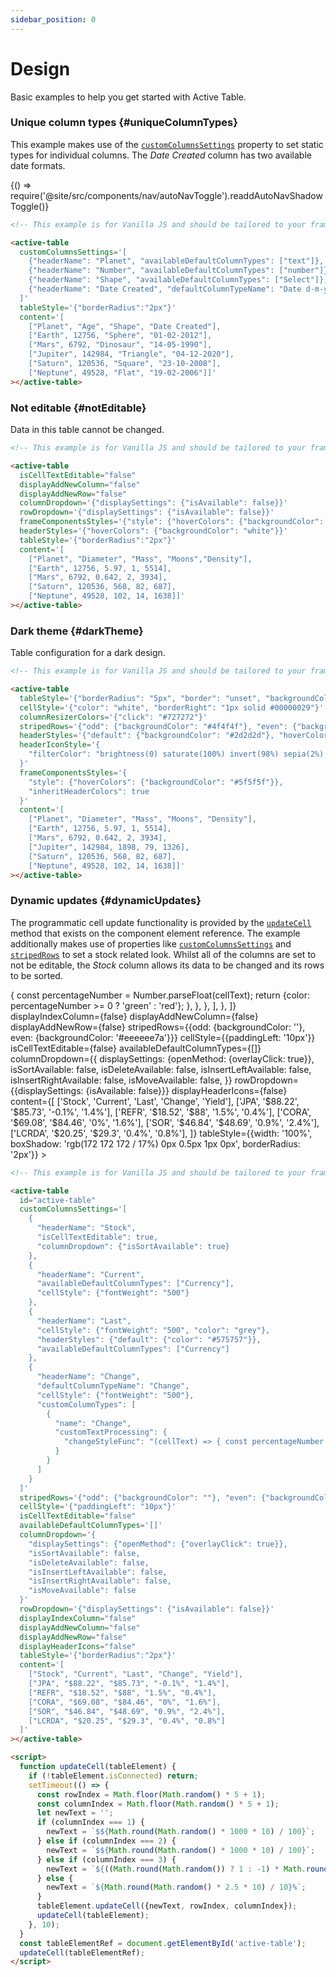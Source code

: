 ```yaml
---
sidebar_position: 0
---
```


# Design

Basic examples to help you get started with Active Table.

### Unique column types {#uniqueColumnTypes}

This example makes use of the [`customColumnsSettings`](../docs/column#customColumnsSettings) property to set static types for individual columns. The _Date Created_
column has two available date formats.


<BrowserOnly>{() => require('@site/src/components/nav/autoNavToggle').readdAutoNavShadowToggle()}</BrowserOnly>

<TableContainer>
  <ActiveTable
    customColumnsSettings={[
      {headerName: 'Planet', availableDefaultColumnTypes: ['text']},
      {headerName: 'Age', availableDefaultColumnTypes: ['number']},
      {headerName: 'Shape', availableDefaultColumnTypes: ['Select']},
      {
        headerName: 'Date Created',
        defaultColumnTypeName: 'Date d-m-y',
        availableDefaultColumnTypes: ['Date d-m-y', 'Date m-d-y'],
      },
    ]}
    content={[
      ['Planet', 'Age', 'Shape', 'Date Created'],
      ['Earth', 12756, 'Sphere', '01-02-2012'],
      ['Mars', 6792, 'Dinosaur', '14-05-1990'],
      ['Jupiter', 142984, 'Triangle', '04-12-2020'],
      ['Saturn', 120536, 'Square', '23-10-2008'],
      ['Neptune', 49528, 'Flat', '19-02-2006'],
    ]}
    tableStyle={{width: '100%', boxShadow: 'rgb(172 172 172 / 17%) 0px 0.5px 1px 0px', borderRadius: '2px'}}
  ></ActiveTable>
</TableContainer>

<CodeToggle>
<TabItem value="js" label="Show code">

```html
<!-- This example is for Vanilla JS and should be tailored to your framework (see Frameworks) -->

<active-table
  customColumnsSettings='[
    {"headerName": "Planet", "availableDefaultColumnTypes": ["text"]},
    {"headerName": "Number", "availableDefaultColumnTypes": ["number"]},
    {"headerName": "Shape", "availableDefaultColumnTypes": ["Select"]},
    {"headerName": "Date Created", "defaultColumnTypeName": "Date d-m-y", "availableDefaultColumnTypes": ["Date d-m-y", "Date m-d-y"]}
  ]'
  tableStyle='{"borderRadius":"2px"}'
  content='[
    ["Planet", "Age", "Shape", "Date Created"],
    ["Earth", 12756, "Sphere", "01-02-2012"],
    ["Mars", 6792, "Dinosaur", "14-05-1990"],
    ["Jupiter", 142984, "Triangle", "04-12-2020"],
    ["Saturn", 120536, "Square", "23-10-2008"],
    ["Neptune", 49528, "Flat", "19-02-2006"]]'
></active-table>
```

</TabItem>
</CodeToggle>

<LineBreak></LineBreak>

### Not editable {#notEditable}

Data in this table cannot be changed.

<TableContainer minHeight="262">
  <ActiveTable
    isCellTextEditable={false}
    displayAddNewColumn={false}
    displayAddNewRow={false}
    columnDropdown={{displaySettings: {isAvailable: false}}}
    rowDropdown={{displaySettings: {isAvailable: false}}}
    frameComponentsStyles={{style: {hoverColors: {backgroundColor: 'white'}}}}
    headerStyles={{hoverColors: {backgroundColor: 'white'}}}
    content={[
      ['Planet', 'Diameter', 'Mass', 'Moons', 'Density'],
      ['Earth', 12756, 5.97, 1, 5514],
      ['Mars', 6792, 0.642, 2, 3934],
      ['Jupiter', 142984, 1898, 79, 1326],
      ['Saturn', 120536, 568, 82, 687],
      ['Neptune', 49528, 102, 14, 1638],
    ]}
    tableStyle={{width: '100%', boxShadow: 'rgb(172 172 172 / 17%) 0px 0.5px 1px 0px', borderRadius: '2px'}}
  ></ActiveTable>
</TableContainer>

<CodeToggle>
<TabItem value="js" label="Show code">

```html
<!-- This example is for Vanilla JS and should be tailored to your framework (see Frameworks) -->

<active-table
  isCellTextEditable="false"
  displayAddNewColumn="false"
  displayAddNewRow="false"
  columnDropdown='{"displaySettings": {"isAvailable": false}}'
  rowDropdown='{"displaySettings": {"isAvailable": false}}'
  frameComponentsStyles='{"style": {"hoverColors": {"backgroundColor": "white"}}}'
  headerStyles='{"hoverColors": {"backgroundColor": "white"}}'
  tableStyle='{"borderRadius":"2px"}'
  content='[
    ["Planet", "Diameter", "Mass", "Moons","Density"],
    ["Earth", 12756, 5.97, 1, 5514],
    ["Mars", 6792, 0.642, 2, 3934],
    ["Saturn", 120536, 568, 82, 687],
    ["Neptune", 49528, 102, 14, 1638]]'
></active-table>
```

</TabItem>
</CodeToggle>

<LineBreak></LineBreak>

### Dark theme {#darkTheme}

Table configuration for a dark design.

<TableContainer minHeight="354">
  <ActiveTable
    tableStyle={{width: '100%', borderRadius: '5px', border: 'unset', backgroundColor: 'black'}}
    cellStyle={{color: 'white', borderRight: '1px solid #00000029'}}
    columnResizerColors={{click: '#727272'}}
    stripedRows={{odd: {backgroundColor: '#4f4f4f'}, even: {backgroundColor: '#373737'}}}
    headerIconStyle={{
      filterColor:
        'brightness(0) saturate(100%) invert(98%) sepia(2%) saturate(6%) hue-rotate(76deg) brightness(100%) contrast(104%)',
    }}
    headerStyles={{default: {backgroundColor: '#2d2d2d'}, hoverColors: {backgroundColor: '#353535'}}}
    frameComponentsStyles={{
      style: {
        hoverColors: {backgroundColor: '#5f5f5f'},
      },
      inheritHeaderColors: true,
    }}
    content={[
      ['Planet', 'Diameter', 'Mass', 'Moons', 'Density'],
      ['Earth', 12756, 5.97, 1, 5514],
      ['Mars', 6792, 0.642, 2, 3934],
      ['Jupiter', 142984, 1898, 79, 1326],
      ['Saturn', 120536, 568, 82, 687],
      ['Neptune', 49528, 102, 14, 1638],
    ]}
  ></ActiveTable>
</TableContainer>

<CodeToggle>
<TabItem value="js" label="Show code">

```html
<!-- This example is for Vanilla JS and should be tailored to your framework (see Frameworks) -->

<active-table
  tableStyle='{"borderRadius": "5px", "border": "unset", "backgroundColor": "black"}'
  cellStyle='{"color": "white", "borderRight": "1px solid #00000029"}'
  columnResizerColors='{"click": "#727272"}'
  stripedRows='{"odd": {"backgroundColor": "#4f4f4f"}, "even": {"backgroundColor": "#373737"}}'
  headerStyles='{"default": {"backgroundColor": "#2d2d2d"}, "hoverColors": {"backgroundColor": "#353535"}}'
  headerIconStyle='{
    "filterColor": "brightness(0) saturate(100%) invert(98%) sepia(2%) saturate(6%) hue-rotate(76deg) brightness(100%) contrast(104%)"
  }'
  frameComponentsStyles='{
    "style": {"hoverColors": {"backgroundColor": "#5f5f5f"}},
    "inheritHeaderColors": true
  }'
  content='[
    ["Planet", "Diameter", "Mass", "Moons", "Density"],
    ["Earth", 12756, 5.97, 1, 5514],
    ["Mars", 6792, 0.642, 2, 3934],
    ["Jupiter", 142984, 1898, 79, 1326],
    ["Saturn", 120536, 568, 82, 687],
    ["Neptune", 49528, 102, 14, 1638]]'
></active-table>
```

</TabItem>
</CodeToggle>

<LineBreak></LineBreak>

### Dynamic updates {#dynamicUpdates}

The programmatic cell update functionality is provided by the [`updateCell`](../docs/methods#updateCell) method that exists on the component element reference.
The example additionally makes use of properties like [`customColumnsSettings`](../docs/column#customColumnsSettings) and [`stripedRows`](../docs/row#stripedRows)
to set a stock related look. Whilst all of the columns are set to not be editable, the _Stock_ column allows its data to be changed and its rows to be sorted.

<TableContainerProgrammaticUpdates isStock={true} minHeight="265">
  <ActiveTable
    customColumnsSettings={[
      {
        headerName: 'Stock',
        isCellTextEditable: true,
        columnDropdown: {isSortAvailable: true},
      },
      {
        headerName: 'Current',
        availableDefaultColumnTypes: ['Currency'],
        cellStyle: {fontWeight: '500'},
      },
      {
        headerName: 'Last',
        cellStyle: {fontWeight: '500', color: 'grey'},
        headerStyles: {default: {color: '#575757'}},
        availableDefaultColumnTypes: ['Currency'],
      },
      {
        headerName: 'Change',
        defaultColumnTypeName: 'Change',
        cellStyle: {fontWeight: '500'},
        customColumnTypes: [
          {
            name: 'Change',
            customTextProcessing: {
              changeStyleFunc: (cellText) => {
                const percentageNumber = Number.parseFloat(cellText);
                return {color: percentageNumber >= 0 ? 'green' : 'red'};
              },
            },
          },
        ],
      },
    ]}
    displayIndexColumn={false}
    displayAddNewColumn={false}
    displayAddNewRow={false}
    stripedRows={{odd: {backgroundColor: ''}, even: {backgroundColor: '#eeeeee7a'}}}
    cellStyle={{paddingLeft: '10px'}}
    isCellTextEditable={false}
    availableDefaultColumnTypes={[]}
    columnDropdown={{
      displaySettings: {openMethod: {overlayClick: true}},
      isSortAvailable: false,
      isDeleteAvailable: false,
      isInsertLeftAvailable: false,
      isInsertRightAvailable: false,
      isMoveAvailable: false,
    }}
    rowDropdown={{displaySettings: {isAvailable: false}}}
    displayHeaderIcons={false}
    content={[
      ['Stock', 'Current', 'Last', 'Change', 'Yield'],
      ['JPA', '$88.22', '$85.73', '-0.1%', '1.4%'],
      ['REFR', '$18.52', '$88', '1.5%', '0.4%'],
      ['CORA', '$69.08', '$84.46', '0%', '1.6%'],
      ['SOR', '$46.84', '$48.69', '0.9%', '2.4%'],
      ['LCRDA', '$20.25', '$29.3', '0.4%', '0.8%'],
    ]}
    tableStyle={{width: '100%', boxShadow: 'rgb(172 172 172 / 17%) 0px 0.5px 1px 0px', borderRadius: '2px'}}
  ></ActiveTable>
</TableContainerProgrammaticUpdates>

<CodeToggle>
<TabItem value="js" label="Show code">

```html
<!-- This example is for Vanilla JS and should be tailored to your framework (see Examples) -->

<active-table
  id="active-table"
  customColumnsSettings='[
    {
      "headerName": "Stock",
      "isCellTextEditable": true,
      "columnDropdown": {"isSortAvailable": true}
    },
    {
      "headerName": "Current",
      "availableDefaultColumnTypes": ["Currency"],
      "cellStyle": {"fontWeight": "500"}
    },
    {
      "headerName": "Last",
      "cellStyle": {"fontWeight": "500", "color": "grey"},
      "headerStyles": {"default": {"color": "#575757"}},
      "availableDefaultColumnTypes": ["Currency"]
    },
    {
      "headerName": "Change",
      "defaultColumnTypeName": "Change",
      "cellStyle": {"fontWeight": "500"},
      "customColumnTypes": [
        {
          "name": "Change",
          "customTextProcessing": {
            "changeStyleFunc": "(cellText) => { const percentageNumber = Number.parseFloat(cellText); return {color: percentageNumber >= 0 ? `green` : `red`}; }"
          }
        }
      ]
    }
  ]'
  stripedRows='{"odd": {"backgroundColor": ""}, "even": {"backgroundColor": "#eeeeee7a"}}''
  cellStyle='{"paddingLeft": "10px"}'
  isCellTextEditable="false"
  availableDefaultColumnTypes='[]'
  columnDropdown='{
    "displaySettings": {"openMethod": {"overlayClick": true}},
    "isSortAvailable": false,
    "isDeleteAvailable": false,
    "isInsertLeftAvailable": false,
    "isInsertRightAvailable": false,
    "isMoveAvailable": false
  }'
  rowDropdown='{"displaySettings": {"isAvailable": false}}'
  displayIndexColumn="false"
  displayAddNewColumn="false"
  displayAddNewRow="false"
  displayHeaderIcons="false"
  tableStyle='{"borderRadius":"2px"}'
  content='[
    ["Stock", "Current", "Last", "Change", "Yield"],
    ["JPA", "$88.22", "$85.73", "-0.1%", "1.4%"],
    ["REFR", "$18.52", "$88", "1.5%", "0.4%"],
    ["CORA", "$69.08", "$84.46", "0%", "1.6%"],
    ["SOR", "$46.84", "$48.69", "0.9%", "2.4%"],
    ["LCRDA", "$20.25", "$29.3", "0.4%", "0.8%"]
  ]'
></active-table>

<script>
  function updateCell(tableElement) {
    if (!tableElement.isConnected) return;
    setTimeout(() => {
      const rowIndex = Math.floor(Math.random() * 5 + 1);
      const columnIndex = Math.floor(Math.random() * 5 + 1);
      let newText = '';
      if (columnIndex === 1) {
        newText = `$${Math.round(Math.random() * 1000 * 10) / 100}`;
      } else if (columnIndex === 2) {
        newText = `$${Math.round(Math.random() * 1000 * 10) / 100}`;
      } else if (columnIndex === 3) {
        newText = `${((Math.round(Math.random()) ? 1 : -1) * Math.round(Math.random() * 1.5 * 10)) / 10}%`;
      } else {
        newText = `${Math.round(Math.random() * 2.5 * 10) / 10}%`;
      }
      tableElement.updateCell({newText, rowIndex, columnIndex});
      updateCell(tableElement);
    }, 10);
  }
  const tableElementRef = document.getElementById('active-table');
  updateCell(tableElementRef);
</script>
```

</TabItem>
</CodeToggle>
